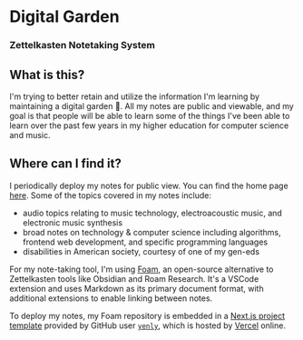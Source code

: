 # Digital Garden

### Zettelkasten Notetaking System

## What is this?

I'm trying to better retain and utilize the information I'm learning by maintaining a digital garden 🌿. All my notes are public and viewable, and my goal is that people will be able to learn some of the things I've been able to learn over the past few years in my higher education for computer science and music.

## Where can I find it?

I periodically deploy my notes for public view. You can find the home page [here](https://renzo-garden.vercel.app/). Some of the topics covered in my notes include:

- audio topics relating to music technology, electroacoustic music, and electronic music synthesis
- broad notes on technology & computer science including algorithms, frontend web development, and specific programming languages
- disabilities in American society, courtesy of one of my gen-eds

For my note-taking tool, I'm using [Foam](https://foambubble.github.io/), an open-source alternative to Zettelkasten tools like Obsidian and Roam Research. It's a VSCode extension and uses Markdown as its primary document format, with additional extensions to enable linking between notes.

To deploy my notes, my Foam repository is embedded in a [Next.js project template](https://github.com/yenly/foamy-nextjs) provided by GitHub user [`yenly`](https://github.com/yenly), which is hosted by [Vercel](https://vercel.com/) online.
